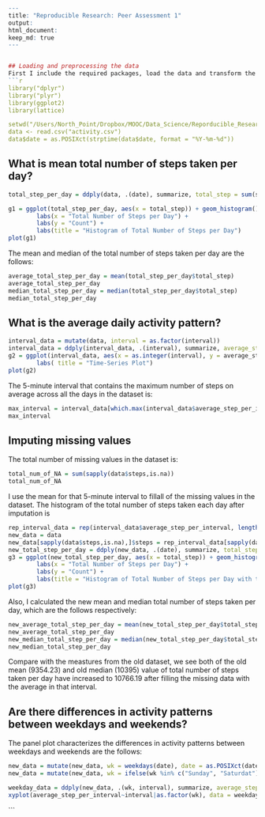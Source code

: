
```r
---
title: "Reproducible Research: Peer Assessment 1"
output: 
html_document:
keep_md: true
---


## Loading and preprocessing the data
First I include the required packages, load the data and transform the date variable.
```r
library("dplyr")
library("plyr")
library(ggplot2)
library(lattice)

setwd("/Users/North_Point/Dropbox/MOOC/Data_Science/Reporducible_Research/week1")
data <- read.csv("activity.csv")
data$date = as.POSIXct(strptime(data$date, format = "%Y-%m-%d"))
```

## What is mean total number of steps taken per day?
```r
total_step_per_day = ddply(data, .(date), summarize, total_step = sum(steps, na.rm = TRUE))

g1 = ggplot(total_step_per_day, aes(x = total_step)) + geom_histogram() +
        labs(x = "Total Number of Steps per Day") +
        labs(y = "Count") + 
        labs(title = "Histogram of Total Number of Steps per Day")
plot(g1)

```


The mean and median of the total number of steps taken per day are the follows:
```r
average_total_step_per_day = mean(total_step_per_day$total_step)
average_total_step_per_day
median_total_step_per_day = median(total_step_per_day$total_step)
median_total_step_per_day
```

## What is the average daily activity pattern?
```r
interval_data = mutate(data, interval = as.factor(interval))
interval_data = ddply(interval_data, .(interval), summarize, average_step_per_interval = mean(steps, na.rm = TRUE))
g2 = ggplot(interval_data, aes(x = as.integer(interval), y = average_step_per_interval)) + geom_point() + geom_line() +         labs( x = "5-minute Interval") + labs( y = "Average Number of Steps Taken across All Days")+
        labs( title = "Time-Series Plot")
plot(g2)
```


The 5-minute interval that contains the maximum number of steps on average across all the days in the dataset is:


```r
max_interval = interval_data[which.max(interval_data$average_step_per_interval), "interval"]
max_interval
```

## Imputing missing values


The total number of missing values in the dataset is:


```r
total_num_of_NA = sum(sapply(data$steps,is.na))
total_num_of_NA
```


I use the mean for that 5-minute interval to fillall of the missing values in the dataset. The histogram of the total number of steps taken each day after imputation is


```r
rep_interval_data = rep(interval_data$average_step_per_interval, length(unique(data$date)))
new_data = data
new_data[sapply(data$steps,is.na),]$steps = rep_interval_data[sapply(data$steps,is.na)]
new_total_step_per_day = ddply(new_data, .(date), summarize, total_step = sum(steps))
g3 = ggplot(new_total_step_per_day, aes(x = total_step)) + geom_histogram() +
        labs(x = "Total Number of Steps per Day") +
        labs(y = "Count") + 
        labs(title = "Histogram of Total Number of Steps per Day with the Missing Data Filled in")
plot(g3)
```


Also, I calculated the new mean and median total number of steps taken per day, which are the follows respectively:


```r
new_average_total_step_per_day = mean(new_total_step_per_day$total_step)
new_average_total_step_per_day
new_median_total_step_per_day = median(new_total_step_per_day$total_step)
new_median_total_step_per_day
```


Compare with the meastures from the old dataset, we see both of the old mean (9354.23) and old median (10395) value of total number of steps taken per day have increased to 10766.19 after filling the missing data with the average in that interval.


## Are there differences in activity patterns between weekdays and weekends?


The panel plot characterizes the differences in activity patterns between weekdays and weekends are the follows:
```r
new_data = mutate(new_data, wk = weekdays(date), date = as.POSIXct(date))
new_data = mutate(new_data, wk = ifelse(wk %in% c("Sunday", "Saturdat"), "Weekend", "Weekday"))

weekday_data = ddply(new_data, .(wk, interval), summarize, average_step_per_interval = mean(steps))
xyplot(average_step_per_interval~interval|as.factor(wk), data = weekday_data, type = "l", layout = c(1,2), xlab = "Interval", ylab = "Number of steps")
```
```

